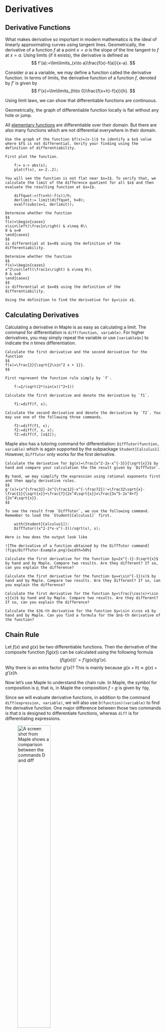 # Derivatives

## Derivative Functions

What makes derivative so important in modern mathematics is the ideal of linearly approximating curves using tangent lines. Geometrically, the derivative of a function $f$ at a point $x=a$ is the slope of the line tangent to $f$ at $x=a$. Using limits (if it exists), the derivative is defined as
$$
f'(a):=\lim\limits_{x\to a}\frac{f(x)-f(a)}{x-a}.
$$

Consider $a$ as a variable, we may define a function called the derivative function. In terms of limits, the derivative function of a function $f$, denoted by $f'$ is given by
$$
f'(x)=\lim\limits_{h\to 0}\frac{f(x+h)-f(x)}{h}.
$$

Using limit laws, we can show that differentiable functions are continuous.

Geometrically, the graph of differentiable function locally is flat without any hole or jump.

All [elementary functions](https://en.wikipedia.org/wiki/Elementary_function) are differentiable over their domain. But there are also many functions which are not differential everywhere in their domain.

```example

Use the graph of the function $f(x)=|x-1|$ to identify a $x$ value where $f$ is not differential. Verify your finding using the definition of differentiability.

```

```solution

First plot the function.

    f:= x-> abs(x);
    plot(f(x), x=-2..2);

You will see the function is not flat near $x=1$. To verify that, we calculate the limit of the difference quotient for all $x$ and then evaluate the resulting function at $x=1$.

    diffquot:=(f(x+h)-f(x))/h;
    derlimit:= limit(diffquot, h=0);
    evalf(subs(x=1, derlimit));

```

```exercise

Determine whether the function
$$
f(x)=\begin{cases}
x\sin\left(\frac1x\right) & x\neq 0\\
0 & x=0
\end{cases}
$$
is differential at $x=0$ using the definition of the differentiability.

```

```exercise

Determine whether the function
$$
f(x)=\begin{cases}
x^2\cos\left(\frac1x\right) & x\neq 0\\
0 & x=0
\end{cases}
$$
is differential at $x=0$ using the definition of the differentiability.

```

```exercise

Using the definition to find the derivative for $y=\sin x$.

```

## Calculating Derivatives

Calculating a derivative in Maple is as easy as calculating a limit. The command for differentiation is `diff(function, variable)`. For higher derivatives, you may simply repeat the variable or use `[variable$n]` to indicate the $n$ times differentiation.

```example

Calculate the first derivative and the second derivative for the function
$$
f(x)=\frac{2}{\sqrt{2\sin^2 x + 1}}.
$$

```

```solution

First represent the function rule simply by `f`.

    f:=2/(sqrt(2*(sin(x))^2+1))

Calculate the first derivative and denote the derivative by `f1`.

    f1:=diff(f, x);

Calculate the second derivative and denote the derivative by `f2`. You may use one of the following three commands.

    f2:=diff(f1, x);
    f2:=diff(f, x, x);
    f2:=diff(f, [x$2]);

```

Maple also has a tutoring command for differentiation: `DiffTutor(function, variable)` which is again supported by the subpackage `Student[Calculus1]`. However, `DiffTutor` only works for the first derivative.

```example

Calculate the derivative for $g(x)=\frac{x^2-2x-x^{-3}}{\sqrt{x}}$ by hand and compare your calculation the the result given by `DiffTutor`.

```

```solution

By hand, we may simplify the expression using rational exponents first and then apply derivative rules.
$$
g'(x)=(x^{\frac32}-2x^{\frac12}-x^{-\frac72})'=\frac32\sqrt{x}-\frac{1}{\sqrt{x}}+\frac{7}{2x^4\sqrt{x}}=\frac{3x^5-2x^4+7}{2x^4\sqrt{x}}.
$$

To see the result from `DiffTutor`, we use the following command. Remember to load the `Student[Calculus1]` first.

    with(Student[Calculus1]):
    DiffTutor((x^2-2*x-x^(-3))/sqrt(x), x);

Here is how does the output look like

![The derivative of a function obtained by the DiffTutor command](figs/DiffTutor-Example.png){width=50%}

```

```exercise

Calculate the first derivative for the function $y=2x^{-1}-3\sqrt{x}$ by hand and by Maple. Compare two results. Are they different? If so, can you explain the difference?

```

```exercise

Calculate the first derivative for the function $y=x\sin^{-1}(x)$ by hand and by Maple. Compare two results. Are they different? If so, can you explain the difference?

```

```exercise

Calculate the first derivative for the function $y=\frac{\cos(x)+\sin x}{x}$ by hand and by Maple. Compare two results. Are they different? If so, can you explain the difference?

```

```exercise

Calculate the $3$-th derivative for the function $y=\sin x\cos x$ by hand and by Maple. Can you find a formula for the $n$-th derivative of the function?

```

## Chain Rule

Let $f(x)$ and $g(x)$ be two differentiable functions. Then the derivative of the composite function $f(g(x))$ can be calculated using the following formula
$$
(f(g(x)))'=f'(g(x))g'(x).
$$
Why there is an extra factor $g'(x)$? This is mainly because $g(x+h)\approx g(x)+g'(x)h$.

Now let's use Maple to understand the chain rule. In Maple, the symbol for composition is `@`, that is, in Maple the composition $f\circ g$ is given by `f@g`.

Since we will evaluate derivative functions, in addition to the command `diff(expression, variable)`, we will also use `D(function)(variable)` to find the derivative function. One major difference between those two commands is that `D` is designed to differentiate functions, whereas `diff` is for differentiating expressions.

![A screen shot from Maple shows a comparison between the commands D and diff](figs/D_vs_diff.png){width=50%}

```example

Let $f(x)=\sin x$, $g(x)=2x$ and $F(x)=2\sin x\cos x$. Find $f'(g(x))$, $(fg)'(x)$, $(f\circ g)'(x)$ and $F'(x)$?
Compare the derivatives and draw a conclusion.

```

```solution

We first define the functions.

    f:=x->sin(x);
    g:=x->2*x;
    F:=x->2*sin(x)*cos(x);

Find the derivative functions

    Der_f_g:=D(f)(g(x)); # f'(g(x))
    Der_fg:=diff(f(x)g(x), x); # (fg)'(x)
    Der_fog:=D(f@g)(x); # (fog)'(x)
    Der_F:=D(F)(x); # F'(x)

To compare the derivatives, we use the command `expand` and `simplify` to rewrite the expressions.

    simplify(expand(Der_f_g));
    simplify(expand(Der_fg));
    simplify(expand(Der_fog));
    simplify(expand(Der_F));

From the outputs, we see that $(f\circ g)'(x)=F'(x)$. Why they are the same? This is because $\sin(2x)=2\sin x\cos x$!.

![An example about the chain rule solved using Maple](figs/chain_rule.png){width=50%}

```

```remark

You may also use `D(unapply(f(x)*g(x), x))(x)` to calculate the derivative of the product function $(fg)(x)=f(x)g(x)$.

```

The chain rule is almost unavoidable in calculation of derivatives. Sometimes, using chain rule will simplify the calculation.

```example

Consider the function $f(x)=\frac{1}{\sin x+\cos x}$.

1. Find the derivative function $f'(x)$ using `DiffTutor`. Which rule of derivative was applied first?
2. Find the point where the tangent line of $f$ is horizontal over the domain $(-\frac{\pi}{2}, \frac{\pi}{2})$.
3. Find an equation of the tangent line at $(0, 1)$.
4. Plot the tangent line and the function together over the domain $(-\frac12, \frac12)$.

```

```solution

You may use quotient rule to find the derivative. However, the chain rule may be a better choice because $\frac{1}{\sin x+\cos x}=(\sin x+\cos x)^{-1}$. Let's try `DiffTutor`.

    restart; # Use `restart` to clear the internal memory.
    with(Student[Calculus1]);
    f:=1/(sin(x)+cos(x));
    DiffTutor(f, x);

You see that the chain rule was applied first.

![A example that chain rule was applied first by DiffTutor](figs/DiffTutor-Chain-Rule-Example.png){width=50%}

To find the points where the tangent line is horizontal, we need to solve the equation $f'(x)=0$.

    solve(diff(f, x)=0)

To find the tangent line, we find the derivative $f'(0)$. One way is to use `unapply`.

    unapply(diff(f, x), x)(0)

You may also use `eval(expression, variable=value)`.

    eval(diff(f, x), x=0)

Since $f'(0)=-1$, the tangent line at $(0, 1)$ is defined by $y=-x+1$.

    y:= -x+1

Now let's verify visually that $y=-x+1$ is the tangent line.

    plot([f, y], x=-1/2..1/2)

```

```exercise

Let $f(x)=\sin x$, $g(x)=\frac{\pi}{2}-x$ and $h(x)=\cos x$. Find $f'(g(x))$, $(fg)'(x)$, $(f\circ g)'(x)$ and $h'(x)$. Compare the derivatives and draw a conclusion.

```

```exercise

Let $f(x)=x^2$ and $g(x)=\cos x$ and $h(x)=\frac{1}{2}(\cos(2x)+1)$. Find $f'(g(x))$, $(fg)'(x)$, $(f\circ g)'(x)$ and $h'(x)$. Compare the derivatives and draw a conclusion.

```

```exercise

Consider the function $F(x)=\sin^2(\frac{\pi(x^2+1)}{3})$.

1. Define three functions $f$, $g$ and $h$ so that $F(x)=f(g(h(x)))$.
2. Describe how the derivative function $F'(x)$ was calculated by `DiffTutor`.
3. Find the point where the tangent line of $F$ is horizontal over the domain $(0, 1)$.
4. Find an equation of the tangent line of $F$ at $(1, \frac34)$.
5. Plot the tangent line and the function together over the domain $(\frac12, \frac32)$.

```

## Implicit Differentiation

Implicit differentiation is an application of the chain rule. It provides a way to find the slope of a tangent line of a function implicitly defined by an equation, that is, the dependent variable is not isolated.

In Maple, there are two useful commands that help us understand implicit defined functions.
The command `implicitplot(equation, domain, range, options)` supported by the package `plots` can be used to graph an implicitly defined function.
The command `implicitdiff(function, dependent variable, independent variable)` can be used to find derivatives implicitly.

```example

Graph the function $y$ of $x$ defined by $x^2+2y^2=2x+4y$ with it tangent line at $(2, 0)$ over the domain $(1, 3)$ and range $(-1, 2)$.

```

```solution

Let's first assign an name to the equation. (Run `restart` first if `x` and `y` were previously used an names.)

    restart;
    eqnf:=x^2+2*y^2=2*x+4*y;

Now let's find the derivative function, and its value at $(0, 1)$.

    D_eqnf:=implicitdiff(eqnf, y, x);
    slope:=eval(D_eqnf, {x=2, y=0});

Let's define the tangent line

    tangentline:= y=slope*(x-2)+0

Now we are ready to plot the function with the tangent line together.

    with(plots);
    implicitplot([eqnf, tangentline], x=1..3, y=-1..2, color=[red, blue]);

```

```remark

Another way, which is more flexible, to put two or more graphs together is to use the command `display(graph1, graph2)` which is supported by the package `plots`. For example, the following commands will show two curves in a single picture.

    with(plots):
    g1 := implicitplot(x^2+y^2=1, x=-1..1, y=0..1):
    g2 := plot(1-abs(x), x=-1..1):
    display(g1, g2, title="Two Together");

Note that we use colone `:` at the end of a command to hide the output.

```

```exercise

For the ellipse $x^2-xy+y^2=4$, find the locations of all horizontal tangent lines and plot them implicitly on the same graph as the relation over the interval $-3 \leq x \leq 3$ and $-3 \leq y \leq 3$.

```

```exercise

Find an equation of the line tangent to the curve $x^2 + (x-y)^3 = 9$ at $x=1$. (You may want to use `solve` and `subs` to find the $y$ when $x=1$).

```

```exercise

Find all points $(x, y)$ on the curve of $|x|^{2/3} + |y|^{2/3} = 8$ where lines tangent to the curve at $(x, y)$ is perpendicular to the line $x-y=1$. (Use `?solve` to learn how to solve a system of equations in Maple).

```

## Rates of Change and Derivatives

Given a function $y=f(x)$, the average rate of change of $f$ is the difference quotient
$$
\frac{\Delta y}{\Delta x}=\frac{f(x+\Delta x)-f(x)}{\Delta x}.
$$
The instantaneous rate of change is the limit $\lim\limits_{\Delta x\to 0}\frac{\Delta y}{\Delta x}$ which is exactly the derivate of $f$. However, in science, economy and many other field, the same concept bears different names. For example, the velocity is the instantaneous rate of change of the position function; the marginal cost is the derivative of the cost function.

Now let's use Maple to help us understand such kind of application of derivatives.

```example

The position function of a particle moving along a straight line after $t$ seconds is $s(t)= 2t^3-6t^2-18t+1$ meters.

1. Find the time $t$ that the particle is at the rest.
2. Find the distance the particle moved in the first 5 seconds.
3. Plot the $s(t)$, $v(t)$ and $a(t)$ for $0\le t\le 5$ together.
4. When the particle is speeding up?
5. Confirm you answer in 3. using graph of the speed function.

```

```solution

Let's first define if position function

    s:= t->2*t^3-6*t^2-18*t+1

The particle at rest when the velocity is 0. To find $t$, we find $v(t)$ first and then solve $t$ from $v(t)=0$.

    v:=D(s);
    solve({v(t)=0, t>0}, t); # assuming t>0.

From the output, you will find that after 3 second the particle is temporarily at rest.

The particle moves forward if $v(t)>0$ and backward if $v(t)<0$. You may use the previous output or apply the command `solve` for those two inequalities. Either way, you will find from $t=0$ to $t=3$, $v(t)<0$ and $v(t)>0$ for $3<t\le 5$. So the total distance should be calculated as

    totdist:= abs(s(3)-s(0))+abs(s(5)-s(3))

The acceleration function $a(t)=v'(t)$. To plot those three functions together, you may use `plot`. 

    a:=D(v);
    plot([s(t), v(t), a(t)], t=0..5, color=[black, blue, red]);

The speed function of the particle is $|v(t)|$. When $v(t)>0$ and $a(t)>0$, the particle is speeding up. When $v(t)<0$ and $a(t)<0$, the particle is also speeding up. So the particle is speeding up if $v(t)a(t)>0$. Similarly, the particle is slowing down if $v(t)a(t)<0$.

     solve({v(t)*a(t)>0, t>0}, t)

It shows that the particle is speeding up when $t<1$ or $t>3$. This can also be seen from the graph of the speed function.

     plot(abs(v(t)), t=0..5)


```

```exercise

The position function of a particle moving along a straight line after $t$ seconds is $s(t) = t^3 - 6t^2 - 15t+2$ meters.

1. Find the time $t$ that the particle is at the rest.
2. Find the distance the particle moved in the first 5 seconds.
3. Plot the $s(t)$, $v(t)$ and $a(t)$ for $0\le t\le 5$ together.
4. When the particle is speeding up?
5. Confirm you answer in 3. using graph of the speed function.

```

```exercise

Suppose that the profit obtained from the sale of $x$ calculators is given by $P(x)=-0.05x^2+4x+25$. Use the marginal profit function to estimate the profit from the sale of the 51st calculator.

```

## Related Rates

Stewart suggests the following general steps for solving problems about related rates.

1. Read the problem carefully. (What quantities are known? What is the unknown rate of change?)
2. Draw a diagram if possible.
3. Introduce notations. Assign symbols to all quantities that are functions of time.
4. Express the given information and the required rate in terms of derivatives.
5. Write an equation that relates the various quantities of the problem. If necessary, use the geometry of the situation to eliminate one of the variables by substitution.
6. Use the Chain Rule to differentiate both sides of the equation with respect to  the shared independent variable, say $t$.
7. Substitute the given information into the resulting equation and solve for the unknown rate.

In Maple, the quantities that shared by the same independent variable should be written in function notations. See the following example for details.

```example

A spherical shaped balloon is inflated at a constant rate 2 cm$^3$/s. Find the relative rate growth of the diameter when its 10 cm wide.

```

```solution

The volume of a sphere is given by $V=\frac{4\pi}{3}r^3$. In this equation, both $V$ and $r$ are functions of the time $t$. In Maple, we will use `V(t)` and `r(t)` for the volume and the radius.

    eqn_v:=V(t)=4*Pi/3*(r(t))^3

We know that at a certain time $r(t)=10/2=5$, and $\frac{\mathrm{d}}{\mathrm{d} t}V(t)|_{r(t)=5}=2$. What is asked is $\frac{\mathrm{d}}{\mathrm{d} t}r(t)|_{r(t)=5}$. The two rates are related by the equation obtained by differentiating both side of the equation `eqn_v`.

    D_eqn_v:=diff(eqn_v, t)

In the above equation, we need to solve the derivative of $r$ with respect to $t$. Let's first simplify notations.

    D_v:=diff(V(t), t);
    D_r:=diff(r(t), t);
    D_r:=solve(D_eqn_v, D_r);

Now we plugin `D_v=2` and `r(t)=5` to find the value for `D_r`.

    subs({D_v=2, r(t)=5}, D_r) # or using eval(D_r, {D_v=2, r(t)=5})

```

```exercise

A cylindrical cup with radius 5 cm is being filled with coffee at a rate of 2 cm$^3$/s. How fast is
the height of the coffee increasing?

```

```exercise

Two cars start moving from the same point. One travels north at 30 mph and the other travels
west at 50 mph. At what rate is the distance between the cars changing one hour later?

```

```exercise

Sands dumping from a truck to the ground at a constant rate 5 m$^3$/s is creating a circular cone. Find a relation between the rate of growth of the radius of the base and the rate of growth of the height of cone, when the the base is 6 m and the heigh is 4 m.

```

## Linearizations

Let $f$ be the function differentiable at $x = a$. The **linearization** of $f$ at $x = a$ is defined to be the function $L(x)=f'(a)(x-a)+f(a)$. For any value $b$ near $a$, the function value $f(b)$ is approximately the same as $L(b)$. This method is called **linear approximation**. The tangent line approximation is fundamental to almost every application of the derivative.

```example

Find the linearization $L(x)$ of the function $f(x) = \sqrt[3](x+7)$ at $x=1$ and use this linearization to estimate $f(0.99)$. How large is the error?

```

```solution

We first find the slope fr the linearization which is the derivative $f'(1)$.

    f:=x->surd(x+7, 3); # or f:=x->(x+7)^(1/3)
    m:=simplify(D(f)(1)); # this is the slope (simplified).

Now we define the linearization $L(x)$ and estimate $f(0.99)$ using $L(0.99)$.

    L:=x->m*(x-1)+f(1);
    L(0.99);

The error may be calculated based on the output of the follow command.

    f_L:=f(0.99)-L(0.99);

The results shows that the linear approximation is slightly over estimated with an error less than $4\times 10^{-7}$.

```

```exercise

Find the linear approximation $L(x)$ of the function $f(x) = \frac{\sqrt{x}}{x+1}$ at $x = 1$. Use this linearization to approximate $f(1.02)$.

```

```exercise

Find the linear approximation $L(x)$ of the function $f(x) = \cos(2x)$ at $x = 0$. Use this linearization to approximate $f(0.1)$.

```

```exercise

Find the linear approximation $L(x)$ of the function $f(x) = \sqrt{x^2+5}$ at $x = 2$. Use this linearization to approximate $f(2.03)$.

```

## Newton's Method

In science and engineering, many problems may be eventually reduced to nonlinear equations which likely has no algebraic (analytic) solution. In such a situation, numerical solutions are hoped for applications. We've seen a method to find a numerical solution using the intermediate value theorem. However, it is not very effective. Using linearization, a root-finding algorithm was developed by Newton and other mathematicians. The idea is to use the $x$-coordinates of tangent lines to approximate a root of an equation. Let's see an example first using the Maple command `NewtonsMethod(function, starting point, options)` which is again supported by the subpackage `Student[Calculus1]`.

```example

Starting at $x=-1.5$, obtain a solution of $\sin x-\frac{x}{2}=0$ by Newton's method.

```

```solution

First load `Student[Calculus1]` use `with()`.

    with(Student[Calculus1])

Now apply the `NewtonsMethod command`

    NewtonsMethod(sin(x)-x/2, x=-1.5)

To see the graph, you may add the option `output=plot`.

    NewtonsMethod(sin(x)-x/2, x=-1.5, showroot=true, output=plot)

```

How does Newton's methods work? It's an iteration process. Consider the equation $f(x)=0$. Suppose $f$ is differentiable. To find a solution, we pick an initial value $x_0$ first. The $x$-value $x_1$ of the $x$-intercept of the linearization $L_0(x)=f'(x_0)(x-x_0)+f(x_0)$ should produce a value that is closer. The value $x_1$ is given by the formula
$$
x_1=x_0-\frac{f(x_0)}{f'(x_0)}.
$$
Iteratedly applying the above idea, we get the iteration formula
$$
x_{n}=x_{n-1}-\frac{f(x_{n-1})}{f'(x_{n-1})}.
$$

```remark

How many times should be iterated? It depends on the sizes of acceptable errors and a maximum number of iteration.

If the $x$-values produced from two successive iterates is sufficiently small, say $|x_n-x_{n-1}|<e_1$, and the function value at  $x=x_n$ is sufficiently small, say $f(x_n)<e_2$, where $e_1$ and $e_2$ are acceptable errors, then we may say $f(x)=0$ has a solution at $x=x_n$.

If after iterated a maximum number of times and a solution was not found, then we may have to change the initial value or using other methods.

If it happens that $f'(x_n) = 0$, then the iteration process fails.

The above algorithm may be realized using the following Maple codes.

    tol := 10^(-3);
    N := 100;
    f := x -> sin(x) - 1/2*x;
    m := D(f);
    newton := x -> evalf(x - f(x)/m(x)); # Newton's formula
    x := -1.5;

    for i to N do
      x := newton(x);
      if abs(x - newton(x)) < tol and abs(f(x)) < tol then
        break;
      eli i = N then
        error "Newton's method did not converge";
      end if;
    end do;

    print(x);

If you don't want to check the size of error, the code can be simplified using the composite symbol `@` in Maple.

    restart;
    f := x -> sin(x) - 1/2*x;
    m := D(f);
    newton := x -> evalf(x - f(x)/m(x));
    N:=100
    x[N]:=evalf((newton@@N)(-1.5)); # @@N means that newton compose with itself N times.

```

```exercise

Using Newton's Method to find solutions of the polynomial equation $x^3-x^2+1=0$.

```

```exercise

Using Newton's Method to find solutions of the equation $\cos x=\frac{x}{2}$.

```

```exercise

Using Newton's Method to find the solution of the equation $\tan x-2x=0$ in the interval $[1, 2]$. Among 1 and 2,which is a better initial value? Why?

```
